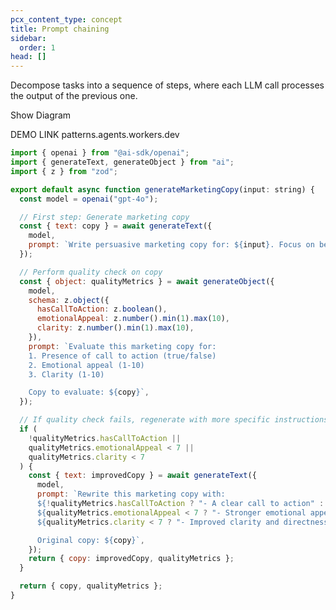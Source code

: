 ```yaml
---
pcx_content_type: concept
title: Prompt chaining
sidebar:
  order: 1
head: []
---
```


Decompose tasks into a sequence of steps, where each LLM call processes the output of the previous one.

Show Diagram

DEMO LINK
patterns.agents.workers.dev

```js
import { openai } from "@ai-sdk/openai";
import { generateText, generateObject } from "ai";
import { z } from "zod";

export default async function generateMarketingCopy(input: string) {
  const model = openai("gpt-4o");

  // First step: Generate marketing copy
  const { text: copy } = await generateText({
    model,
    prompt: `Write persuasive marketing copy for: ${input}. Focus on benefits and emotional appeal.`,
  });

  // Perform quality check on copy
  const { object: qualityMetrics } = await generateObject({
    model,
    schema: z.object({
      hasCallToAction: z.boolean(),
      emotionalAppeal: z.number().min(1).max(10),
      clarity: z.number().min(1).max(10),
    }),
    prompt: `Evaluate this marketing copy for:
    1. Presence of call to action (true/false)
    2. Emotional appeal (1-10)
    3. Clarity (1-10)

    Copy to evaluate: ${copy}`,
  });

  // If quality check fails, regenerate with more specific instructions
  if (
    !qualityMetrics.hasCallToAction ||
    qualityMetrics.emotionalAppeal < 7 ||
    qualityMetrics.clarity < 7
  ) {
    const { text: improvedCopy } = await generateText({
      model,
      prompt: `Rewrite this marketing copy with:
      ${!qualityMetrics.hasCallToAction ? "- A clear call to action" : ""}
      ${qualityMetrics.emotionalAppeal < 7 ? "- Stronger emotional appeal" : ""}
      ${qualityMetrics.clarity < 7 ? "- Improved clarity and directness" : ""}

      Original copy: ${copy}`,
    });
    return { copy: improvedCopy, qualityMetrics };
  }

  return { copy, qualityMetrics };
}
```
